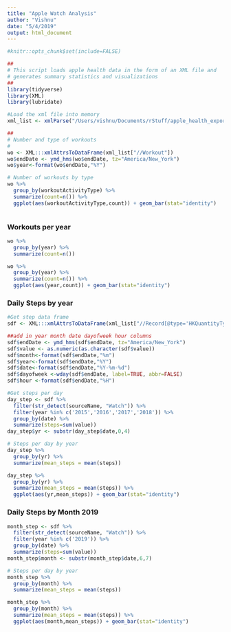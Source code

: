 ```yaml
---
title: "Apple Watch Analysis"
author: "Vishnu"
date: "5/4/2019"
output: html_document
---
```


```r
#knitr::opts_chunk$set(include=FALSE)

##
# This script loads apple health data in the form of an XML file and 
# generates summary statistics and visualizations
##
library(tidyverse)
library(XML)
library(lubridate)

#Load the xml file into memory 
xml_list <- xmlParse("/Users/vishnu/Documents/rStuff/apple_health_export/export.xml")

##
# Number and type of workouts
#
wo <- XML:::xmlAttrsToDataFrame(xml_list["//Workout"])
wo$endDate <- ymd_hms(wo$endDate, tz="America/New_York")
wo$year<-format(wo$endDate,"%Y")

# Number of workouts by type
wo %>% 
  group_by(workoutActivityType) %>%
  summarize(count=n()) %>%
  ggplot(aes(workoutActivityType,count)) + geom_bar(stat="identity")



```

### Workouts per year

```r
wo %>% 
  group_by(year) %>%
  summarize(count=n())

wo %>% 
  group_by(year) %>%
  summarize(count=n()) %>%
  ggplot(aes(year,count)) + geom_bar(stat="identity")

```

### Daily Steps by year
```r

#Get step data frame
sdf <- XML:::xmlAttrsToDataFrame(xml_list["//Record[@type='HKQuantityTypeIdentifierStepCount']"])

##add in year month date dayofweek hour columns
sdf$endDate <- ymd_hms(sdf$endDate, tz="America/New_York")
sdf$value <- as.numeric(as.character(sdf$value))
sdf$month<-format(sdf$endDate,"%m")
sdf$year<-format(sdf$endDate,"%Y")
sdf$date<-format(sdf$endDate,"%Y-%m-%d")
sdf$dayofweek <-wday(sdf$endDate, label=TRUE, abbr=FALSE)
sdf$hour <-format(sdf$endDate,"%H")

#Get steps per day
day_step <- sdf %>%
  filter(str_detect(sourceName, "Watch")) %>%
  filter(year %in% c('2015','2016','2017','2018')) %>%
  group_by(date) %>%
  summarize(steps=sum(value))
day_step$yr <- substr(day_step$date,0,4)

```

```r

# Steps per day by year
day_step %>%
  group_by(yr) %>%
  summarize(mean_steps = mean(steps)) 

day_step %>%
  group_by(yr) %>%
  summarize(mean_steps = mean(steps)) %>%
  ggplot(aes(yr,mean_steps)) + geom_bar(stat="identity")

```


### Daily Steps by Month 2019

```r
month_step <- sdf %>%
  filter(str_detect(sourceName, "Watch")) %>%
  filter(year %in% c('2019')) %>%
  group_by(date) %>%
  summarize(steps=sum(value))
month_step$month <- substr(month_step$date,6,7)

# Steps per day by year
month_step %>%
  group_by(month) %>%
  summarize(mean_steps = mean(steps)) 

month_step %>%
  group_by(month) %>%
  summarize(mean_steps = mean(steps)) %>%
  ggplot(aes(month,mean_steps)) + geom_bar(stat="identity")
```
